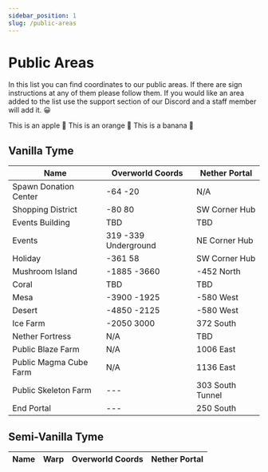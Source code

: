 ```yaml
---
sidebar_position: 1
slug: /public-areas
---
```


# Public Areas

In this list you can find coordinates to our public areas. If there are sign instructions at any of them please follow them. If you would like an area added to the list use the support section of our Discord and a staff member will add it. 😀 


<Tabs>
  <TabItem value="apple" label="Apple" default>
    This is an apple 🍎
  </TabItem>
  <TabItem value="orange" label="Orange">
    This is an orange 🍊
  </TabItem>
  <TabItem value="banana" label="Banana">
    This is a banana 🍌
  </TabItem>
</Tabs>

## Vanilla Tyme

| Name                   | Overworld Coords     | Nether Portal    |
| ---------------------- | -------------------- | ---------------- |
| Spawn Donation Center  | -64 -20              | N/A              |
| Shopping District      | -80 80               | SW Corner Hub    |
| Events Building        | TBD                  | TBD              |
| Events                 | 319 -339 Underground | NE Corner Hub    |
| Holiday                | -361 58              | SW Corner Hub    |
| Mushroom Island        | -1885 -3660          | -452 North       |
| Coral                  | TBD                  | TBD              |
| Mesa                   | -3900 -1925          | -580 West        |
| Desert                 | -4850 -2125          | -580 West        |
| Ice Farm               | -2050 3000           | 372 South        |
| Nether Fortress        | N/A                  | TBD              |
| Public Blaze Farm      | N/A                  | 1006 East        |
| Public Magma Cube Farm | N/A                  | 1136 East        |
| Public Skeleton Farm   | ---                  | 303 South Tunnel |
| End Portal             | ---                  | 250 South        |

## Semi-Vanilla Tyme

| Name | Warp | Overworld Coords | Nether Portal |
| ---- | ---- | ---------------- | ------------- |